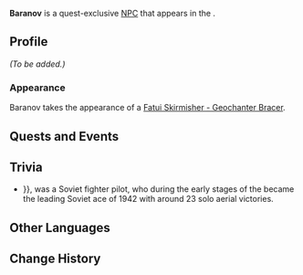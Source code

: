{{Meta
<!-- Remove this template after adding the missing info -->
|missing_NPC_profile  = yes
<!--
|missing_NPC_idle     = yes
|missing_NPC_dialogue = yes
-->
}}
{{Character Infobox
|type             = Quest NPC
|image            = NPC Baranov.png
|realname         = <!-- Optional, if different from in-game name -->
|deceased         = <!-- Past (for deceased prior to events of the game) or free response -->
|region           = Snezhnaya
|location         = Natlan
|affiliation      = Fatui
|title            = 

|ancestry         = <!-- Clan/family -->
|father           = 
|mother           = 
|spouse           = 
|sibling          = 
|child            = 
|relative         = 

|voiceEN          = 
|voiceCN          = 
|voiceJP          = 
|voiceKR          = 
}}
'''Baranov''' is a quest-exclusive [[NPC]] that appears in the {{Quest|Beyond the Smoke and Mirrors}}.
<!--
==Location==
{{subst:#tag:gallery|
NPC Location {{subst:#titleparts:{{subst:PAGENAME}}}}.png{{subst:!}}{{subst:#titleparts:{{subst:PAGENAME}}}}'s location
NPC Location {{subst:#titleparts:{{subst:PAGENAME}}}} Context.png{{subst:!}}Additional context
}}
-->
==Profile==
<!--Detailed story/lore information goes here.-->
''(To be added.)''

===Appearance===
<!--Keep appearance section short and concise. Limit to 2 paragraphs with 3-4 sentences each.-->
Baranov takes the appearance of a [[Fatui Skirmisher - Geochanter Bracer]].

==Quests and Events==
{{Quests and Events}}
<!--
==Idle Quotes==
{{Dialogue Start}}
:{{DIcon|Idle}} {{Tx}}
::{{A|VO {{subst:#titleparts:{{subst:PAGENAME}}}} 01.ogg}} "{{Tx}}"
{{Dialogue End}}

==Dialogue==
{{Dialogue Start}}
:'''{{subst:#titleparts:{{subst:PAGENAME}}}}:''' 
:{{DIcon}}
{{Dialogue End}}

==Event Dialogue==
===Event Name===
{{Dialogue Start}}
:'''{{subst:#titleparts:{{subst:PAGENAME}}}}:'''
{{Dialogue End}}
-->
==Trivia==
*{{Lang|{{w|Mikhail Baranov}}|ru=Михаил Баранов|ru_rm={{#invoke:ru-rm|main|Михаил Баранов}}}}, was a Soviet fighter pilot, who during the early stages of the {{W|Battle of Stalingrad}} became the leading Soviet ace of 1942 with around 23 solo aerial victories.
==Other Languages==
{{Other Languages|default_hidden=1
|en      = Baranov
|zhs     = 巴拉诺夫
|zhs_rm  = Bālānuòfū
|zht     = 巴拉諾夫
|zht_rm  = Bālānuòfū
|ja      = バラノフ
|ja_rm   = Baranofu
|ko      = 바라노프
|es      = Baranov
|fr      = Baranov
|ru      = Баранов
|th      = Baranov
|vi      = Baranov
|de      = Baranov
|id      = Baranov
|pt      = Baranov
|tr      = Baranov
|it      = Baranov
}}

==Change History==
{{Change History|5.1}}
<!--
==References==
{{Reflist}}
-->